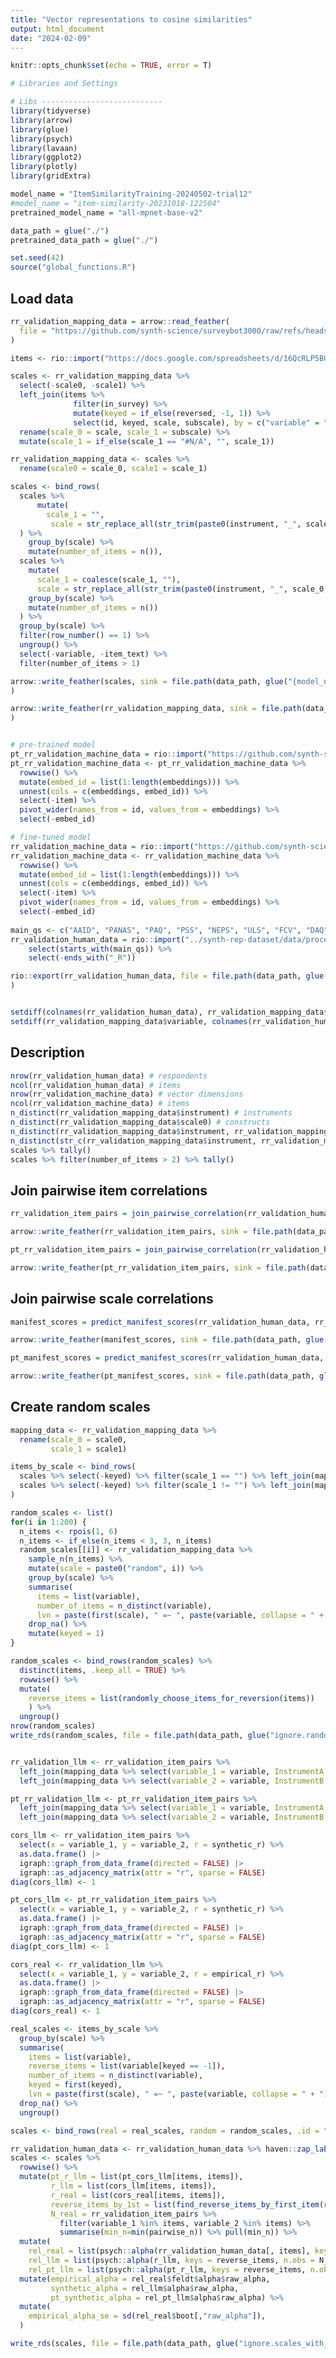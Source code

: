 ```yaml
---
title: "Vector representations to cosine similarities"
output: html_document
date: "2024-02-09"
---
```


```r
knitr::opts_chunk$set(echo = TRUE, error = T)

# Libraries and Settings

# Libs ---------------------------
library(tidyverse)
library(arrow)
library(glue)
library(psych)
library(lavaan)
library(ggplot2)
library(plotly)
library(gridExtra)

model_name = "ItemSimilarityTraining-20240502-trial12"
#model_name = "item-similarity-20231018-122504"
pretrained_model_name = "all-mpnet-base-v2"

data_path = glue("./")
pretrained_data_path = glue("./")

set.seed(42)
source("global_functions.R")
```


## Load data
```r
rr_validation_mapping_data = arrow::read_feather(
  file = "https://github.com/synth-science/surveybot3000/raw/refs/heads/main/validation_study/mapping.feather"
)

items <- rio::import("https://docs.google.com/spreadsheets/d/16QcRLP5BUn1Cmtr0e_XRdjr1Wg-EHSMSGmgZO1M3tNM/edit?gid=0#gid=0", which = 2)

scales <- rr_validation_mapping_data %>% 
  select(-scale0, -scale1) %>% 
  left_join(items %>% 
              filter(in_survey) %>% 
              mutate(keyed = if_else(reversed, -1, 1)) %>% 
              select(id, keyed, scale, subscale), by = c("variable" = "id")) %>% 
  rename(scale_0 = scale, scale_1 = subscale) %>% 
  mutate(scale_1 = if_else(scale_1 == "#N/A", "", scale_1))

rr_validation_mapping_data <- scales %>% 
  rename(scale0 = scale_0, scale1 = scale_1)

scales <- bind_rows(
  scales %>% 
      mutate(
        scale_1 = "",
         scale = str_replace_all(str_trim(paste0(instrument, "_", scale_0, scale_1)), "[^a-zA-Z_0-9]", "_")
  ) %>% 
    group_by(scale) %>% 
    mutate(number_of_items = n()),
  scales %>% 
    mutate(
      scale_1 = coalesce(scale_1, ""),
      scale = str_replace_all(str_trim(paste0(instrument, "_", scale_0, scale_1)), "[^a-zA-Z_0-9]", "_")) %>% 
    group_by(scale) %>% 
    mutate(number_of_items = n())
  ) %>% 
  group_by(scale) %>% 
  filter(row_number() == 1) %>% 
  ungroup() %>% 
  select(-variable, -item_text) %>% 
  filter(number_of_items > 1)

arrow::write_feather(scales, sink = file.path(data_path, glue("{model_name}.raw.validation-study-2024-11-01.scales.feather"))
)

arrow::write_feather(rr_validation_mapping_data, sink = file.path(data_path, glue("{model_name}.raw.validation-study-2024-11-01.mapping2.feather"))
)


# pre-trained model
pt_rr_validation_machine_data = rio::import("https://github.com/synth-science/surveybot3000/raw/refs/heads/main/validation_study/embeddings_all-mpnet-base-v2.feather")
pt_rr_validation_machine_data <- pt_rr_validation_machine_data %>% 
  rowwise() %>% 
  mutate(embed_id = list(1:length(embeddings))) %>% 
  unnest(cols = c(embeddings, embed_id)) %>% 
  select(-item) %>% 
  pivot_wider(names_from = id, values_from = embeddings) %>% 
  select(-embed_id)

# fine-tuned model
rr_validation_machine_data = rio::import("https://github.com/synth-science/surveybot3000/raw/refs/heads/main/validation_study/embeddings_surveybot3000.feather")
rr_validation_machine_data <- rr_validation_machine_data %>% 
  rowwise() %>% 
  mutate(embed_id = list(1:length(embeddings))) %>% 
  unnest(cols = c(embeddings, embed_id)) %>% 
  select(-item) %>% 
  pivot_wider(names_from = id, values_from = embeddings) %>% 
  select(-embed_id)
  
main_qs <- c("AAID", "PANAS", "PAQ", "PSS", "NEPS", "ULS", "FCV", "DAQ", "CESD", "HEXACO", "OCIR", "PTQ", "RAAS", "KSA", "SAS", "MFQ", "CQ", "OLBI", "UWES", "WGS")
rr_validation_human_data = rio::import("../synth-rep-dataset/data/processed/sosci_labelled_with_exclusion_criteria.rds") %>% filter(included) %>% 
	select(starts_with(main_qs)) %>% 
	select(-ends_with("_R"))

rio::export(rr_validation_human_data, file = file.path(data_path, glue("{model_name}.raw.validation-study-2024-11-01.human.feather"))
)


setdiff(colnames(rr_validation_human_data), rr_validation_mapping_data$variable)
setdiff(rr_validation_mapping_data$variable, colnames(rr_validation_human_data))
```

## Description
```r
nrow(rr_validation_human_data) # respondents
ncol(rr_validation_human_data) # items
nrow(rr_validation_machine_data) # vector dimensions
ncol(rr_validation_machine_data) # items
n_distinct(rr_validation_mapping_data$instrument) # instruments
n_distinct(rr_validation_mapping_data$scale0) # constructs
n_distinct(rr_validation_mapping_data$instrument, rr_validation_mapping_data$scale0) # scales
n_distinct(str_c(rr_validation_mapping_data$instrument, rr_validation_mapping_data$scale0, rr_validation_mapping_data$scale1)) # subscales
scales %>% tally()
scales %>% filter(number_of_items > 2) %>% tally()
```


## Join pairwise item correlations
```r
rr_validation_item_pairs = join_pairwise_correlation(rr_validation_human_data, rr_validation_machine_data)

arrow::write_feather(rr_validation_item_pairs, sink = file.path(data_path, glue("ignore.{model_name}.raw.validation-study-2024-11-01.item_correlations.feather")))

pt_rr_validation_item_pairs = join_pairwise_correlation(rr_validation_human_data, pt_rr_validation_machine_data)

arrow::write_feather(pt_rr_validation_item_pairs, sink = file.path(data_path, glue("ignore.{pretrained_model_name}.raw.validation-study-2024-11-01.item_correlations.feather")))
```


## Join pairwise scale correlations
```r
manifest_scores = predict_manifest_scores(rr_validation_human_data, rr_validation_machine_data, rr_validation_mapping_data, scales)

arrow::write_feather(manifest_scores, sink = file.path(data_path, glue("ignore.{model_name}.raw.validation-study-2024-11-01.scale_correlations.feather")))

pt_manifest_scores = predict_manifest_scores(rr_validation_human_data, pt_rr_validation_machine_data, rr_validation_mapping_data, scales)

arrow::write_feather(pt_manifest_scores, sink = file.path(data_path, glue("ignore.{pretrained_model_name}.raw.validation-study-2024-11-01.scale_correlations.feather")))
```


## Create random scales
```r
mapping_data <- rr_validation_mapping_data %>%
  rename(scale_0 = scale0,
         scale_1 = scale1)

items_by_scale <- bind_rows(
  scales %>% select(-keyed) %>% filter(scale_1 == "") %>% left_join(mapping_data %>% select(-scale_1), by = c("instrument", "scale_0")),
  scales %>% select(-keyed) %>% filter(scale_1 != "") %>% left_join(mapping_data, by = c("instrument", "scale_0", "scale_1"))
)

random_scales <- list()
for(i in 1:200) {
  n_items <- rpois(1, 6)
  n_items <- if_else(n_items < 3, 3, n_items)
  random_scales[[i]] <- rr_validation_mapping_data %>%
    sample_n(n_items) %>%
    mutate(scale = paste0("random", i)) %>%
    group_by(scale) %>%
    summarise(
      items = list(variable),
      number_of_items = n_distinct(variable),
      lvn = paste(first(scale), " =~ ", paste(variable, collapse = " + "))) %>%
    drop_na() %>% 
    mutate(keyed = 1)
}

random_scales <- bind_rows(random_scales) %>% 
  distinct(items, .keep_all = TRUE) %>% 
  rowwise() %>% 
  mutate(
    reverse_items = list(randomly_choose_items_for_reversion(items))
    ) %>% 
  ungroup()
nrow(random_scales)
write_rds(random_scales, file = file.path(data_path, glue("ignore.random_scales_rr.rds")))


rr_validation_llm <- rr_validation_item_pairs %>%
  left_join(mapping_data %>% select(variable_1 = variable, InstrumentA = instrument, ScaleA = scale_0, SubscaleA = scale_1)) %>%
  left_join(mapping_data %>% select(variable_2 = variable, InstrumentB = instrument, ScaleB = scale_0, SubscaleB = scale_1))

pt_rr_validation_llm <- pt_rr_validation_item_pairs %>%
  left_join(mapping_data %>% select(variable_1 = variable, InstrumentA = instrument, ScaleA = scale_0, SubscaleA = scale_1)) %>%
  left_join(mapping_data %>% select(variable_2 = variable, InstrumentB = instrument, ScaleB = scale_0, SubscaleB = scale_1))

cors_llm <- rr_validation_item_pairs %>%
  select(x = variable_1, y = variable_2, r = synthetic_r) %>%
  as.data.frame() |>
  igraph::graph_from_data_frame(directed = FALSE) |>
  igraph::as_adjacency_matrix(attr = "r", sparse = FALSE)
diag(cors_llm) <- 1

pt_cors_llm <- pt_rr_validation_item_pairs %>%
  select(x = variable_1, y = variable_2, r = synthetic_r) %>%
  as.data.frame() |>
  igraph::graph_from_data_frame(directed = FALSE) |>
  igraph::as_adjacency_matrix(attr = "r", sparse = FALSE)
diag(pt_cors_llm) <- 1

cors_real <- rr_validation_llm %>% 
  select(x = variable_1, y = variable_2, r = empirical_r) %>%
  as.data.frame() |>
  igraph::graph_from_data_frame(directed = FALSE) |>
  igraph::as_adjacency_matrix(attr = "r", sparse = FALSE)
diag(cors_real) <- 1

real_scales <- items_by_scale %>%
  group_by(scale) %>%
  summarise(
    items = list(variable),
    reverse_items = list(variable[keyed == -1]),
    number_of_items = n_distinct(variable),
    keyed = first(keyed),
    lvn = paste(first(scale), " =~ ", paste(variable, collapse = " + "))) %>%
  drop_na() %>% 
  ungroup()

scales <- bind_rows(real = real_scales, random = random_scales, .id = "type")

rr_validation_human_data <- rr_validation_human_data %>% haven::zap_labels()
scales <- scales %>%
  rowwise() %>%
  mutate(pt_r_llm = list(pt_cors_llm[items, items]),
         r_llm = list(cors_llm[items, items]),
         r_real = list(cors_real[items, items]),
         reverse_items_by_1st = list(find_reverse_items_by_first_item(r_real, keyed)),
         N_real = rr_validation_item_pairs %>% 
           filter(variable_1 %in% items, variable_2 %in% items) %>% 
           summarise(min_n=min(pairwise_n)) %>% pull(min_n)) %>%
  mutate(
    rel_real = list(psych::alpha(rr_validation_human_data[, items], keys = reverse_items, n.iter = 1000)),
    rel_llm = list(psych::alpha(r_llm, keys = reverse_items, n.obs = N_real)$feldt),
    rel_pt_llm = list(psych::alpha(pt_r_llm, keys = reverse_items, n.obs = N_real)$feldt)) %>%
  mutate(empirical_alpha = rel_real$feldt$alpha$raw_alpha,
         synthetic_alpha = rel_llm$alpha$raw_alpha,
         pt_synthetic_alpha = rel_pt_llm$alpha$raw_alpha) %>%
  mutate(
    empirical_alpha_se = sd(rel_real$boot[,"raw_alpha"]),
  )

write_rds(scales, file = file.path(data_path, glue("ignore.scales_with_alpha_se_rr.rds")))
```

